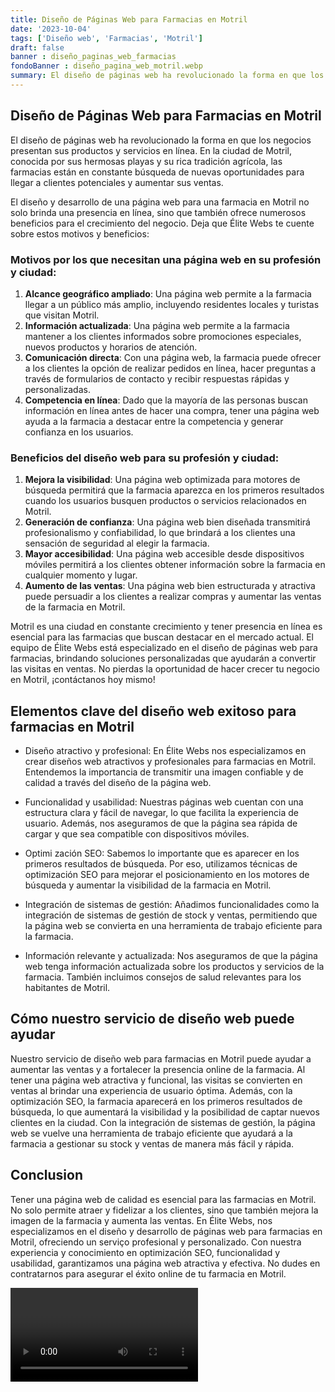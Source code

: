 ```yaml
---
title: Diseño de Páginas Web para Farmacias en Motril
date: '2023-10-04'
tags: ['Diseño web', 'Farmacias', 'Motril']
draft: false
banner : diseño_paginas_web_farmacias
fondoBanner : diseño_pagina_web_motril.webp
summary: El diseño de páginas web ha revolucionado la forma en que los negocios presentan sus productos y servicios en línea. En la ciudad de Motril, conocida por sus hermosas playas y su rica tradición agrícola, las farmacias están en constante búsqueda de nuevas oportunidades para llegar a clientes potenciales y aumentar sus ventas. 
---
```


## Diseño de Páginas Web para Farmacias en Motril

El diseño de páginas web ha revolucionado la forma en que los negocios presentan sus productos y servicios en línea. En la ciudad de Motril, conocida por sus hermosas playas y su rica tradición agrícola, las farmacias están en constante búsqueda de nuevas oportunidades para llegar a clientes potenciales y aumentar sus ventas. 

El diseño y desarrollo de una página web para una farmacia en Motril no solo brinda una presencia en línea, sino que también ofrece numerosos beneficios para el crecimiento del negocio. Deja que Élite Webs te cuente sobre estos motivos y beneficios:

### Motivos por los que necesitan una página web en su profesión y ciudad:

1. **Alcance geográfico ampliado**: Una página web permite a la farmacia llegar a un público más amplio, incluyendo residentes locales y turistas que visitan Motril.
2. **Información actualizada**: Una página web permite a la farmacia mantener a los clientes informados sobre promociones especiales, nuevos productos y horarios de atención.
3. **Comunicación directa**: Con una página web, la farmacia puede ofrecer a los clientes la opción de realizar pedidos en línea, hacer preguntas a través de formularios de contacto y recibir respuestas rápidas y personalizadas.
4. **Competencia en línea**: Dado que la mayoría de las personas buscan información en línea antes de hacer una compra, tener una página web ayuda a la farmacia a destacar entre la competencia y generar confianza en los usuarios.

### Beneficios del diseño web para su profesión y ciudad:

1. **Mejora la visibilidad**: Una página web optimizada para motores de búsqueda permitirá que la farmacia aparezca en los primeros resultados cuando los usuarios busquen productos o servicios relacionados en Motril.
2. **Generación de confianza**: Una página web bien diseñada transmitirá profesionalismo y confiabilidad, lo que brindará a los clientes una sensación de seguridad al elegir la farmacia.
3. **Mayor accesibilidad**: Una página web accesible desde dispositivos móviles permitirá a los clientes obtener información sobre la farmacia en cualquier momento y lugar.
4. **Aumento de las ventas**: Una página web bien estructurada y atractiva puede persuadir a los clientes a realizar compras y aumentar las ventas de la farmacia en Motril.

Motril es una ciudad en constante crecimiento y tener presencia en línea es esencial para las farmacias que buscan destacar en el mercado actual. El equipo de Élite Webs está especializado en el diseño de páginas web para farmacias, brindando soluciones personalizadas que ayudarán a convertir las visitas en ventas. No pierdas la oportunidad de hacer crecer tu negocio en Motril, ¡contáctanos hoy mismo!

<GifSeo />

<Cta />

## Elementos clave del diseño web exitoso para farmacias en Motril

- Diseño atractivo y profesional: En Élite Webs nos especializamos en crear diseños web atractivos y profesionales para farmacias en Motril. Entendemos la importancia de transmitir una imagen confiable y de calidad a través del diseño de la página web.

- Funcionalidad y usabilidad: Nuestras páginas web cuentan con una estructura clara y fácil de navegar, lo que facilita la experiencia de usuario. Además, nos aseguramos de que la página sea rápida de cargar y que sea compatible con dispositivos móviles.

- Optimi zación SEO: Sabemos lo importante que es aparecer en los primeros resultados de búsqueda. Por eso, utilizamos técnicas de optimización SEO para mejorar el posicionamiento en los motores de búsqueda y aumentar la visibilidad de la farmacia en Motril.

- Integración de sistemas de gestión: Añadimos funcionalidades como la integración de sistemas de gestión de stock y ventas, permitiendo que la página web se convierta en una herramienta de trabajo eficiente para la farmacia.

- Información relevante y actualizada: Nos aseguramos de que la página web tenga información actualizada sobre los productos y servicios de la farmacia. También incluimos consejos de salud relevantes para los habitantes de Motril.

## Cómo nuestro servicio de diseño web puede ayudar

Nuestro servicio de diseño web para farmacias en Motril puede ayudar a aumentar las ventas y a fortalecer la presencia online de la farmacia. Al tener una página web atractiva y funcional, las visitas se convierten en ventas al brindar una experiencia de usuario óptima. Además, con la optimización SEO, la farmacia aparecerá en los primeros resultados de búsqueda, lo que aumentará la visibilidad y la posibilidad de captar nuevos clientes en la ciudad. Con la integración de sistemas de gestión, la página web se vuelve una herramienta de trabajo eficiente que ayudará a la farmacia a gestionar su stock y ventas de manera más fácil y rápida.

## Conclusion

Tener una página web de calidad es esencial para las farmacias en Motril. No solo permite atraer y fidelizar a los clientes, sino que también mejora la imagen de la farmacia y aumenta las ventas. En Élite Webs, nos especializamos en el diseño y desarrollo de páginas web para farmacias en Motril, ofreciendo un serviço profesional y personalizado. Con nuestra experiencia y conocimiento en optimización SEO, funcionalidad y usabilidad, garantizamos una página web atractiva y efectiva. No dudes en contratarnos para asegurar el éxito online de tu farmacia en Motril.

<Video />

<CtaBot job='Farmacias' city='Motril'/>

<Gmaps query='Motril+españa+maps' />